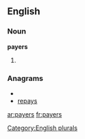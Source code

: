 ==English==

===Noun===
'''payers'''

# {{plural of|[[payer]]}}

===Anagrams===
* {{alphagram|aeprsy}}
* [[repays#English|repays]]

[[Category:English plurals]]

[[ar:payers]]
[[fr:payers]]